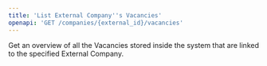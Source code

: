 ```yaml
---
title: 'List External Company''s Vacancies'
openapi: 'GET /companies/{external_id}/vacancies'
---
```


Get an overview of all the Vacancies stored inside the system that are linked to the specified External Company.
